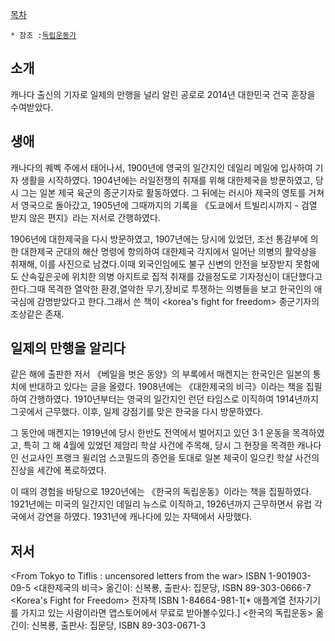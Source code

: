 [[목차]]
 * 참조 :[[독립운동가]]
== 소개 ==
캐나다 출신의 기자로 일제의 만행을 널리 알린 공로로 2014년 대한민국 건국 훈장을 수여받았다.
== 생애 ==
캐나다의 퀘벡 주에서 태어나서, 1900년에 영국의 일간지인 데일리 메일에 입사하여 기자 생활을 시작하였다. 1904년에는 러일전쟁의 취재를 위해 대한제국을 방문하였고, 당시 그는 일본 제국 육군의 종군기자로 활동하였다. 그 뒤에는 러시아 제국의 영토를 거쳐서 영국으로 돌아갔고, 1905년에 그때까지의 기록을 《도쿄에서 트빌리시까지 - 검열 받지 않은 편지》라는 저서로 간행하였다. 

1906년에 대한제국을 다시 방문하였고, 1907년에는 당시에 있었던, 조선 통감부에 의한 대한제국 군대의 해산 명령에 항의하여 대한제국 각지에서 일어난 의병의 활약상을 취재해, 이를 사진으로 남겼다.이때 외국인임에도 불구 신변의 안전을 보장받지 못함에도 산속깊은곳에 위치한 의병 아지트로 집적 취재를 갔을정도로 기자정신이 대단했다고 한다.그때 목격한 열악한 환경,열악한 무기,장비로 투쟁하는 의병들을 보고 한국인의 애국심에 감명받았다고 한다.그래서 쓴 책이 <korea's fight for freedom> 종군기자의 조상같은 존재.
== 일제의 만행을 알리다 ==
같은 해에 출판한 저서 《베일을 벗은 동양》의 부록에서 매켄지는 한국인은 일본의 통치에 반대하고 있다는 글을 올렸다. 1908년에는 《대한제국의 비극》이라는 책을 집필하여 간행하였다. 1910년부터는 영국의 일간지인 런던 타임스로 이직하여 1914년까지 그곳에서 근무했다. 이후, 일제 강점기를 맞은 한국을 다시 방문하였다. 

그 동안에 매켄지는 1919년에 당시 한반도 전역에서 벌어지고 있던 3·1 운동을 목격하였고, 특히 그 해 4월에 있었던 제암리 학살 사건에 주목해, 당시 그 현장을 목격한 캐나다인 선교사인 프랭크 윌리엄 스코필드의 증언을 토대로 일본 제국이 일으킨 학살 사건의 진상을 세간에 폭로하였다.

이 때의 경험을 바탕으로 1920년에는 《한국의 독립운동》이라는 책을 집필하였다. 1921년에는 미국의 일간지인 데일리 뉴스로 이직하고, 1926년까지 근무하면서 유럽 각국에서 강연을 하였다. 1931년에 캐나다에 있는 자택에서 사망했다.
== 저서 ==
<From Tokyo to Tiflis : uncensored letters from the war>
<The Unveiled East>
<Tragedy Of Korea> ISBN 1-901903-09-5
<대한제국의 비극> 옮긴이: 신복룡, 출판사: 집문당, ISBN 89-303-0666-7
<Korea's Fight for Freedom> 전자책 ISBN 1-84664-981-1[* 애플계열 전자기기를 가지고 있는 사람이라면 앱스토어에서 무료로 받아볼수있다.]
<한국의 독립운동> 옮긴이: 신복룡, 출판사: 집문당, ISBN 89-303-0671-3
